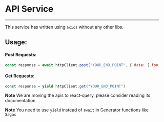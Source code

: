 
<Meta title="Services/Api" />

# API Service

---

This service has written using `axios` without any other libs.

## Usage:

#### Post Requests:

```js
const response = await httpClient.post("YOUR_END_POINT", { data: { foo: bar } });
```

#### Get Requests:

```js
const response = yield httpClient.get("YOUR_END_POINT")
```

**Note**
We are moving the apis to react-query, please consider reading its documentation.

**Note**
You need to use `yield` instead of `await` in Generator functions like `Sagas`
